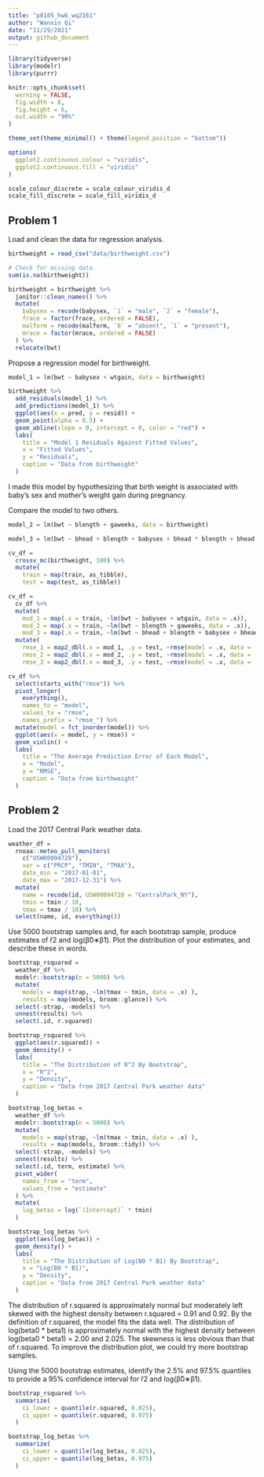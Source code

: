 ```yaml
---
title: "p8105_hw6_wq2161"
author: "Wanxin Qi"
date: "11/29/2021"
output: github_document
---
```


```r
library(tidyverse)
library(modelr)
library(purrr)

knitr::opts_chunk$set(
  warning = FALSE,
  fig.width = 8,
  fig.height = 6,
  out.width = "90%"
)

theme_set(theme_minimal() + theme(legend.position = "bottom"))

options(
  ggplot2.continuous.colour = "viridis",
  ggplot2.continuous.fill = "viridis"
)

scale_colour_discrete = scale_colour_viridis_d
scale_fill_discrete = scale_fill_viridis_d
```

## Problem 1

Load and clean the data for regression analysis.

```r
birthweight = read_csv("data/birthweight.csv")

# Check for missing data
sum(is.na(birthweight))

birthweight = birthweight %>%
  janitor::clean_names() %>%
  mutate(
    babysex = recode(babysex, `1` = "male", `2` = "female"),
    frace = factor(frace, ordered = FALSE),
    malform = recode(malform, `0` = "absent", `1` = "present"),
    mrace = factor(mrace, ordered = FALSE)
  ) %>%
  relocate(bwt)
```

Propose a regression model for birthweight.

```r
model_1 = lm(bwt ~ babysex + wtgain, data = birthweight)

birthweight %>% 
  add_residuals(model_1) %>% 
  add_predictions(model_1) %>%
  ggplot(aes(x = pred, y = resid)) + 
  geom_point(alpha = 0.5) +
  geom_abline(slope = 0, intercept = 0, color = "red") +
  labs(
    title = "Model 1 Residuals Against Fitted Values",
    x = "Fitted Values",
    y = "Residuals",
    caption = "Data from birthweight"
  )
```

I made this model by hypothesizing that birth weight is associated with baby’s sex and mother’s weight gain during pregnancy.

Compare the model to two others.

```r
model_2 = lm(bwt ~ blength + gaweeks, data = birthweight)

model_3 = lm(bwt ~ bhead + blength + babysex + bhead * blength + bhead * babysex + blength * babysex + bhead * blength * babysex, data = birthweight)

cv_df = 
  crossv_mc(birthweight, 100) %>%
  mutate(
    train = map(train, as_tibble),
    test = map(test, as_tibble))

cv_df = 
  cv_df %>% 
  mutate(
    mod_1 = map(.x = train, ~lm(bwt ~ babysex + wtgain, data = .x)),
    mod_2 = map(.x = train, ~lm(bwt ~ blength + gaweeks, data = .x)),
    mod_3 = map(.x = train, ~lm(bwt ~ bhead + blength + babysex + bhead * blength + bhead * babysex + blength * babysex + bhead * blength * babysex, data = .x))) %>% 
  mutate(
    rmse_1 = map2_dbl(.x = mod_1, .y = test, ~rmse(model = .x, data = .y)),
    rmse_2 = map2_dbl(.x = mod_2, .y = test, ~rmse(model = .x, data = .y)),
    rmse_3 = map2_dbl(.x = mod_3, .y = test, ~rmse(model = .x, data = .y)))

cv_df %>% 
  select(starts_with("rmse")) %>% 
  pivot_longer(
    everything(),
    names_to = "model", 
    values_to = "rmse",
    names_prefix = "rmse_") %>% 
  mutate(model = fct_inorder(model)) %>% 
  ggplot(aes(x = model, y = rmse)) + 
  geom_violin() +
  labs(
    title = "The Average Prediction Error of Each Model",
    x = "Model",
    y = "RMSE",
    caption = "Data from birthweight"
  )
```

## Problem 2

Load the 2017 Central Park weather data.

```r
weather_df = 
  rnoaa::meteo_pull_monitors(
    c("USW00094728"),
    var = c("PRCP", "TMIN", "TMAX"), 
    date_min = "2017-01-01",
    date_max = "2017-12-31") %>%
  mutate(
    name = recode(id, USW00094728 = "CentralPark_NY"),
    tmin = tmin / 10,
    tmax = tmax / 10) %>%
  select(name, id, everything())
```

Use 5000 bootstrap samples and, for each bootstrap sample, produce estimates of r̂2 and log(β̂0∗β̂1). Plot the distribution of your estimates, and describe these in words.

```r
bootstrap_rsquared =
  weather_df %>% 
  modelr::bootstrap(n = 5000) %>% 
  mutate(
    models = map(strap, ~lm(tmax ~ tmin, data = .x) ),
    results = map(models, broom::glance)) %>% 
  select(-strap, -models) %>% 
  unnest(results) %>%
  select(.id, r.squared)

bootstrap_rsquared %>%
  ggplot(aes(r.squared)) +
  geom_density() +
  labs(
    title = "The Distribution of R^2 By Bootstrap",
    x = "R^2",
    y = "Density",
    caption = "Data from 2017 Central Park weather data"
  )

bootstrap_log_betas =
  weather_df %>%
  modelr::bootstrap(n = 5000) %>% 
  mutate(
    models = map(strap, ~lm(tmax ~ tmin, data = .x) ),
    results = map(models, broom::tidy)) %>% 
  select(-strap, -models) %>% 
  unnest(results) %>%
  select(.id, term, estimate) %>%
  pivot_wider(
    names_from = "term",
    values_from = "estimate"
  ) %>%
  mutate(
    log_betas = log(`(Intercept)` * tmin)
  )

bootstrap_log_betas %>%
  ggplot(aes(log_betas)) +
  geom_density() +
  labs(
    title = "The Distribution of Log(B0 * B1) By Bootstrap",
    x = "Log(B0 * B1)",
    y = "Density",
    caption = "Data from 2017 Central Park weather data"
  )
```

The distribution of r.squared is approximately normal but moderately left skewed with the highest density between r.squared = 0.91 and 0.92. By the definition of r.squared, the model fits the data well. The distribution of log(beta0 * beta1) is approximately normal with the highest density between log(beta0 * beta1) = 2.00 and 2.025. The skewness is less obvious than that of r.squared. To improve the distribution plot, we could try more bootstrap samples.

Using the 5000 bootstrap estimates, identify the 2.5% and 97.5% quantiles to provide a 95% confidence interval for r̂2 and log(β̂0∗β̂1).

```r
bootstrap_rsquared %>%
  summarize(
    ci_lower = quantile(r.squared, 0.025), 
    ci_upper = quantile(r.squared, 0.975)
  )

bootstrap_log_betas %>%
  summarize(
    ci_lower = quantile(log_betas, 0.025), 
    ci_upper = quantile(log_betas, 0.975)
  )
```

